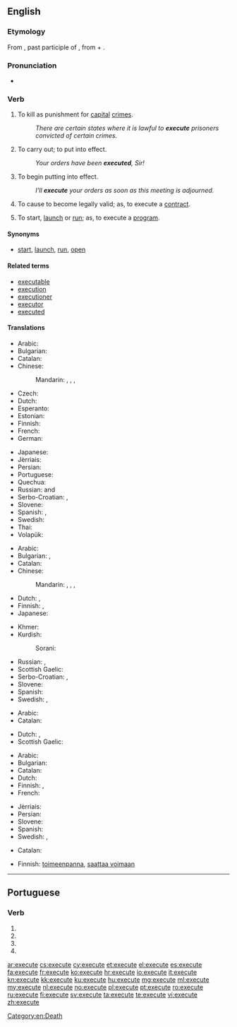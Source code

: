 ==English==

===Etymology===
From {{etyl|la}} {{term|exsecutus|lang=la}}, past participle of {{term|exsequor|lang=la}}, from {{term|ex-||out|lang=la}} + {{term|sequor||to follow|lang=la}}.

===Pronunciation===
* {{audio|en-us-execute.ogg|Audio (US)}}

===Verb===
{{en-verb|execut|ing}}

# {{transitive}} To kill as punishment for [[capital]] [[crime]]s.
#: ''There are certain states where it is lawful to '''execute''' prisoners convicted of certain crimes.''
# {{transitive}} To carry out; to put into effect.
#: ''Your orders have been '''executed''', Sir!''
# {{transitive}} To begin putting into effect.
#: ''I'll '''execute''' your orders as soon as this meeting is adjourned.''
# {{transitive}} To cause to become legally valid; as, to execute a [[contract]].
# {{transitive|computing}} To start, [[launch]] or [[run]]; as, to execute a [[program]].

====Synonyms====
* {{sense|computing}} [[start]], [[launch]], [[run]], [[open]]

====Related terms====
* [[executable]]
* [[execution]]
* [[executioner]]
* [[executor]]
* [[executed]]

====Translations====
{{trans-top|to kill as punishment}}
* Arabic: {{t-|ar|أعدم|tr=ʾáʿdama}}
* Bulgarian: {{t-|bg|екзекутирам|sc=Cyrl}}
* Catalan: {{t+|ca|executar}}
* Chinese:
*: Mandarin: {{t|cmn|處決|sc=Hani}}, {{t|cmn|处决|tr=chǔjué|sc=Hani}}, {{t|cmn|處死|sc=Hani}}, {{t|cmn|处死|tr=chǔsǐ|sc=Hani}}
* Czech: {{t-|cs|popravit}}
* Dutch: {{t+|nl|executeren}}
* Esperanto: {{t-|eo|ekzekuti}}
* Estonian: {{t-|et|hukama}}
* Finnish: {{t+|fi|teloittaa}}
* French: {{t+|fr|exécuter}}
* German: {{t+|de|hinrichten}}
{{trans-mid}}
* Japanese: {{t+|ja|死刑|alt=死刑する|tr=しけいする, shikei-suru}}
* Jèrriais: {{tø|roa-jer|exétchuter}}
* Persian: {{t-|fa|اعدام کردن|tr=e'dâm kardan|sc=fa-Arab}}
* Portuguese: {{t+|pt|executar}}
* Quechua: {{t|qu|hayratachiy}}
* Russian: {{t+|ru|казнить|tr=kaznít’}} {{impf}} and {{pf.}}
* Serbo-Croatian: {{t-|sh|smaknuti|alt=smàknuti}}, {{t-|sh|pogubiti|alt=pogùbiti}}
* Slovene: {{t-|sl|usmrtiti}}
* Spanish: {{t+|es|ejecutar}}, {{t-|es|ajusticiar}}
* Swedish: {{t+|sv|avrätta}}
* Thai: {{t-|th|ประหาร|tr=pra-harn|sc=Thai}}
* Volapük: {{t+|vo|cödetadeidön}}
{{trans-bottom}}

{{trans-top|To start a defined process and run it to completion}}
* Arabic: {{t-|ar|ينفذ}}
* Bulgarian: {{t+|bg|изпълнявам|sc=Cyrl}}, {{t+|bg|извършвам|sc=Cyrl}}
* Catalan: {{t+|ca|executar}}
* Chinese:
*: Mandarin: {{t|cmn|執行|sc=Hani}}, {{t|cmn|执行|tr=zhíxíng|sc=Hani}}, {{t|cmn|運行|sc=Hani}}, {{t|cmn|运行|tr=yùnxíng|sc=Hani}}
* Dutch: {{t+|nl|bewerkstelligen}}, {{t+|nl|uitvoeren}}
* Finnish: {{t+|fi|toteuttaa}}, {{t+|fi|panna}} {{t-|fi|täytäntöön}}
* Japanese: {{t+|ja|実行|tr= じっこうする, jikkō suru|alt=実行する|sc=Jpan}}
{{trans-mid}}
* Khmer: {{t+|km|ប្រតិបត្តិ|tr=prɑte’bat|sc=Khmr}}
* Kurdish:
*: Sorani: {{t-|ku|بردن به‌ڕێوه‌|sc=ku-Arab}}
* Russian: {{t+|ru|исполнять|tr=ispolnját’}} {{impf}}, {{t+|ru|исполнить|tr=ispólnit’}} {{pf.}}
* Scottish Gaelic: {{t-|gd|cuir an gnìomh}}
* Serbo-Croatian: {{t-|sh|izvršiti|alt=izvŕšiti}}, {{t-|sh|provesti|alt=pròvesti}}
* Slovene: {{t-|sl|izvršiti}}
* Spanish: {{t+|es|ejecutar}}
* Swedish: {{t+|sv|verkställa}}, {{t+|sv|expediera}}
{{trans-bottom}}

{{trans-top|To start a defined process, without regard to whether it runs to completion or not}}
* Arabic: {{t-|ar|ينفذ}}
* Catalan: {{t+|ca|executar}}
{{trans-mid}}
* Dutch: {{t+|nl|bewerkstelligen}}, {{t+|nl|uitvoeren}}
* Scottish Gaelic: {{t-|gd|cuir an gnìomh}}
{{trans-bottom}}

{{trans-top|To start, launch or run software}}
* Arabic: {{t-|ar|ينفذ}}
* Bulgarian: {{t+|bg|изпълнявам|sc=Cyrl}}
* Catalan: {{t+|ca|executar}}
* Dutch: {{t+|nl|uitvoeren}}
* Finnish: {{t+|fi|ajaa}}, {{t+|fi|käynnistää}}
* French: {{t+|fr|exécuter}}
{{trans-mid}}
* Jèrriais: {{tø|roa-jer|exétchuter}}
* Persian: {{t+|fa|اجرا|tr=ejrâ|sc=fa-Arab}}
* Slovene: {{t-|sl|zagnati}}
* Spanish: {{t+|es|ejecutar}}
* Swedish: {{t+|sv|exekvera}}, {{t+|sv|köra}}
{{trans-bottom}}

{{trans-top|To sign or otherwise cause a document (especially a contract) to become legally valid}}
* Catalan: {{t+|ca|executar}}
{{trans-mid}}
* Finnish: [[toimeenpanna]], [[saattaa voimaan]]
{{trans-bottom}}

[[Category:en:Death]]

----

==Portuguese==

===Verb===
{{pt-verb-form}}

# {{pt-verb form of|executar|ar|subjunctive|present|singular|first}}
# {{pt-verb form of|executar|ar|subjunctive|present|singular|third}}
# {{pt-verb form of|executar|ar|imperative|affirmative|singular|third|}}
# {{pt-verb form of|executar|ar|imperative|negative|singular|third|}}

[[ar:execute]]
[[cs:execute]]
[[cy:execute]]
[[et:execute]]
[[el:execute]]
[[es:execute]]
[[fa:execute]]
[[fr:execute]]
[[ko:execute]]
[[hr:execute]]
[[io:execute]]
[[it:execute]]
[[kn:execute]]
[[kk:execute]]
[[ku:execute]]
[[hu:execute]]
[[mg:execute]]
[[ml:execute]]
[[my:execute]]
[[nl:execute]]
[[no:execute]]
[[pl:execute]]
[[pt:execute]]
[[ro:execute]]
[[ru:execute]]
[[fi:execute]]
[[sv:execute]]
[[ta:execute]]
[[te:execute]]
[[vi:execute]]
[[zh:execute]]